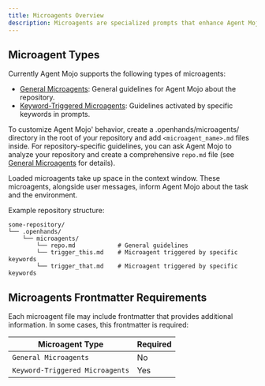 ```yaml
---
title: Microagents Overview
description: Microagents are specialized prompts that enhance Agent Mojo with domain-specific knowledge. They provide expert guidance, automate common tasks, and ensure consistent practices across projects.
---
```


## Microagent Types

Currently Agent Mojo supports the following types of microagents:

- [General Microagents](./microagents-repo): General guidelines for Agent Mojo about the repository.
- [Keyword-Triggered Microagents](./microagents-keyword): Guidelines activated by specific keywords in prompts.

To customize Agent Mojo' behavior, create a .openhands/microagents/ directory in the root of your repository and
add `<microagent_name>.md` files inside. For repository-specific guidelines, you can ask Agent Mojo to analyze your repository and create a comprehensive `repo.md` file (see [General Microagents](./microagents-repo) for details).

<Note>
Loaded microagents take up space in the context window.
These microagents, alongside user messages, inform Agent Mojo about the task and the environment.
</Note>

Example repository structure:

```
some-repository/
└── .openhands/
    └── microagents/
        └── repo.md            # General guidelines
        └── trigger_this.md    # Microagent triggered by specific keywords
        └── trigger_that.md    # Microagent triggered by specific keywords
```

## Microagents Frontmatter Requirements

Each microagent file may include frontmatter that provides additional information. In some cases, this frontmatter
is required:

| Microagent Type                 | Required |
|---------------------------------|----------|
| `General Microagents`           | No       |
| `Keyword-Triggered Microagents` | Yes      |

